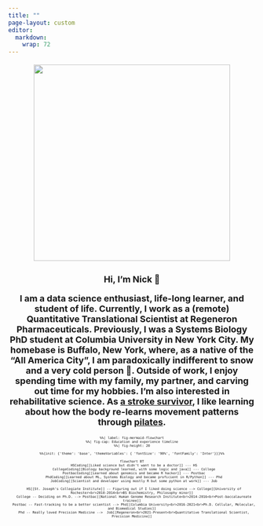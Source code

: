 ```yaml
---
title: ""
page-layout: custom
editor: 
  markdown: 
    wrap: 72
---
```


::: {.column-screen style="text-align: center; font-size:18px"}
![](headshot.png){width="400px" max-width="100%"}

<p style="font-size:27px">

**Hi, I'm Nick 👋**

</p>

<p>**I am a data science enthusiast, life-long learner, and student of
life. Currently, I work as a (remote) Quantitative Translational
Scientist at Regeneron Pharmaceuticals. Previously, I was a Systems
Biology PhD student at Columbia University in New York City. My homebase
is Buffalo, New York, where, as a native of the "All America City", I am
paradoxically indifferent to snow and a very cold person 😬. Outside of
work, I enjoy spending time with my family, my partner, and carving out
time for my hobbies. I'm also interested in rehabilitative science. As
[a stroke
survivor](https://www.wgrz.com/article/life/wny-native-continues-recovery-from-stroke/244046774),
I like learning about how the body re-learns movement patterns through
[pilates](http://www.koppelemethod.com/).**</p>
:::

::: {.column-screen style="text-align: center; font-size:8px"}
<style>
	mermaid.flowchartConfig = {
width: 100%
}
</style>
```mermaid
%%| label: fig-mermaid-flowchart
%%| fig-cap: Education and experience timeline
%%| fig-height: 20

%%{init: {'theme': 'base', 'themeVariables': { 'fontSize': '90%', 'fontFamily': 'Inter'}}}%%

flowchart BT
  HSCoding[[Liked science but didn't want to be a doctor]] --- HS
  CollegeCoding[[Biology background learned, with some logic and java]] --- College
  PostbacCoding[[Learned about genomics and became R hacker]] --- Postbac
  PhdCoding[[Learned about ML, Systems Biology and became proficient in R/Python]] --- Phd
  JobCoding[[Scientist and developer using mostly R but some python at work]] --- Job

  HS[[St. Joseph's Collegiate Institute]] -- Figuring out if I liked doing science --> College[[University of Rochester<br>2010-2014<br>BS Biochemistry, Philosophy minor]]
  College -- Deciding on Ph.D. --> Postbac[[National Human Genome Research Institute<br>2014-2016<br>Post-baccalaureate trainee]]
  Postbac -- Fast-tracking to be a better scientist --> Phd[[Columbia University<br>2016-2021<br>Ph.D. Cellular, Molecular, and Biomedical Studies]]
  Phd -- Really loved Precision Medicine -->  Job[[Regeneron<br>2021-Present<br>Quantitative Translational Scientist, Precision Medicine]]
 
```
:::
